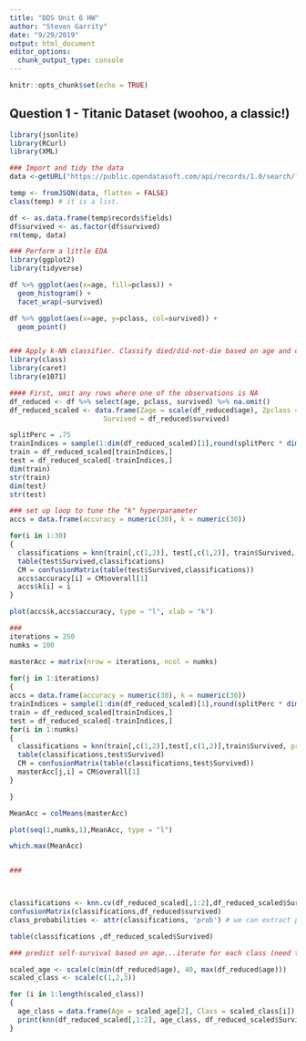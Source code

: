 ```yaml
---
title: "DDS Unit 6 HW"
author: "Steven Garrity"
date: "9/29/2019"
output: html_document
editor_options: 
  chunk_output_type: console
---
```


```r
knitr::opts_chunk$set(echo = TRUE)
```

## Question 1 - Titanic Dataset (woohoo, a classic!)
```r
library(jsonlite)
library(RCurl)
library(XML)

### Import and tidy the data
data <-getURL("https://public.opendatasoft.com/api/records/1.0/search/?dataset=titanic-passengers&rows=2000&facet=survived&facet=pclass&facet=sex&facet=age&facet=embarked")

temp <- fromJSON(data, flatten = FALSE)
class(temp) # it is a list.

df <- as.data.frame(temp$records$fields)
df$survived <- as.factor(df$survived)
rm(temp, data)

### Perform a little EDA
library(ggplot2)
library(tidyverse)

df %>% ggplot(aes(x=age, fill=pclass)) +
  geom_histogram() +
  facet_wrap(~survived)

df %>% ggplot(aes(x=age, y=pclass, col=survived)) +
  geom_point()


### Apply k-NN classifier. Classify died/did-not-die based on age and class.
library(class)
library(caret)
library(e1071)

#### First, omit any rows where one of the observations is NA
df_reduced <- df %>% select(age, pclass, survived) %>% na.omit()
df_reduced_scaled <- data.frame(Zage = scale(df_reduced$age), Zpclass = scale(df_reduced$pclass), 
                       Survived = df_reduced$survived)

splitPerc = .75
trainIndices = sample(1:dim(df_reduced_scaled)[1],round(splitPerc * dim(df_reduced_scaled)[1]))
train = df_reduced_scaled[trainIndices,]
test = df_reduced_scaled[-trainIndices,]
dim(train)
str(train)
dim(test)
str(test)

### set up loop to tune the "k" hyperparameter
accs = data.frame(accuracy = numeric(30), k = numeric(30))

for(i in 1:30)
{
  classifications = knn(train[,c(1,2)], test[,c(1,2)], train$Survived, prob = TRUE, k = i)
  table(test$Survived,classifications)
  CM = confusionMatrix(table(test$Survived,classifications))
  accs$accuracy[i] = CM$overall[1]
  accs$k[i] = i
}

plot(accs$k,accs$accuracy, type = "l", xlab = "k")

###
iterations = 250
numks = 100

masterAcc = matrix(nrow = iterations, ncol = numks)
  
for(j in 1:iterations)
{
accs = data.frame(accuracy = numeric(30), k = numeric(30))
trainIndices = sample(1:dim(df_reduced_scaled)[1],round(splitPerc * dim(df_reduced_scaled)[1]))
train = df_reduced_scaled[trainIndices,]
test = df_reduced_scaled[-trainIndices,]
for(i in 1:numks)
{
  classifications = knn(train[,c(1,2)],test[,c(1,2)],train$Survived, prob = TRUE, k = i)
  table(classifications,test$Survived)
  CM = confusionMatrix(table(classifications,test$Survived))
  masterAcc[j,i] = CM$overall[1]
}

}

MeanAcc = colMeans(masterAcc)

plot(seq(1,numks,1),MeanAcc, type = "l")

which.max(MeanAcc)


###



classifications <- knn.cv(df_reduced_scaled[,1:2],df_reduced_scaled$Survived, k = 60, prob = TRUE)
confusionMatrix(classifications,df_reduced$survived)
class_probabilities <- attr(classifications, 'prob') # we can extract probabilities for each prediction. They are stored as an attribute of the "classifications" variable.

table(classifications ,df_reduced_scaled$Survived)

### predict self-survival based on age...iterate for each class (need to scale!!!)

scaled_age <- scale(c(min(df_reduced$age), 40, max(df_reduced$age)))
scaled_class <- scale(c(1,2,3))

for (i in 1:length(scaled_class))
{
  age_class = data.frame(Age = scaled_age[2], Class = scaled_class[i])
  print(knn(df_reduced_scaled[,1:2], age_class, df_reduced_scaled$Survived, k = 60, prob = TRUE))
}
  

```

